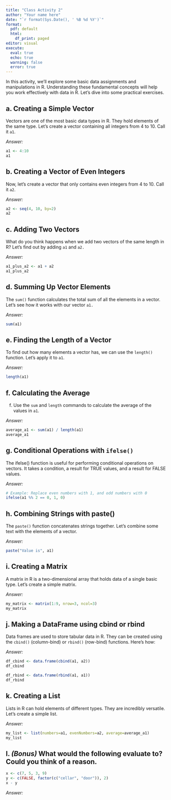 ```yaml
---
title: "Class Activity 2"
author: "Your name here"
date: "`r format(Sys.Date(), ' %B %d %Y')`"
format:
  pdf: default
  html:
    df_print: paged
editor: visual
execute: 
  eval: true
  echo: true
  warning: false
  error: true
---
```


In this activity, we'll explore some basic data assignments and manipulations in R. Understanding these fundamental concepts will help you work effectively with data in R. Let's dive into some practical exercises.

## a. Creating a Simple Vector

Vectors are one of the most basic data types in R. They hold elements of the same type. Let's create a vector containing all integers from 4 to 10. Call it `a1`.

*Answer:*

```r
a1 <- 4:10
a1
```

## b. Creating a Vector of Even Integers

Now, let's create a vector that only contains even integers from 4 to 10. Call it `a2`.

*Answer:*

```r
a2 <- seq(4, 10, by=2)
a2
```

## c. Adding Two Vectors

What do you think happens when we add two vectors of the same length in R? Let's find out by adding `a1` and `a2.`

*Answer:*

```r
a1_plus_a2 <- a1 + a2
a1_plus_a2
```

## d. Summing Up Vector Elements

The `sum()` function calculates the total sum of all the elements in a vector. Let's see how it works with our vector `a1.`

*Answer:*

```r
sum(a1)
```

## e. Finding the Length of a Vector

To find out how many elements a vector has, we can use the `length()` function. Let's apply it to `a1`.

*Answer:*

```r
length(a1)
```

## f. Calculating the Average

f.  Use the `sum` and `length` commands to calculate the average of the values in `a1`.

*Answer:*

```r
average_a1 <- sum(a1) / length(a1)
average_a1
```

## g. Conditional Operations with `ifelse()`

The ifelse() function is useful for performing conditional operations on vectors. It takes a condition, a result for TRUE values, and a result for FALSE values.

*Answer:*

```r
# Example: Replace even numbers with 1, and odd numbers with 0
ifelse(a1 %% 2 == 0, 1, 0)
```

## h. Combining Strings with paste()

The `paste()` function concatenates strings together. Let's combine some text with the elements of a vector.

*Answer:*

```r
paste("Value is", a1)
```

## i. Creating a Matrix

A matrix in R is a two-dimensional array that holds data of a single basic type. Let's create a simple matrix.

*Answer:*

```r
my_matrix <- matrix(1:9, nrow=3, ncol=3)
my_matrix
```

## j. Making a DataFrame using cbind or rbind

Data frames are used to store tabular data in R. They can be created using the `cbind()` (column-bind) or `rbind()` (row-bind) functions. Here's how:

*Answer:*

```r
df_cbind <- data.frame(cbind(a1, a2))
df_cbind

df_rbind <- data.frame(rbind(a1, a1)) 
df_rbind
```

## k. Creating a List

Lists in R can hold elements of different types. They are incredibly versatile. Let's create a simple list.

*Answer:*

```r
my_list <- list(numbers=a1, evenNumbers=a2, average=average_a1)
my_list
```

## l. *(Bonus)* What would the following evaluate to? Could you think of a reason.

```r
x <- c(7, 5, 3, 9)
y <- c(FALSE, factor(c("cellar", "door")), 2)
x - y
```

*Answer:*
